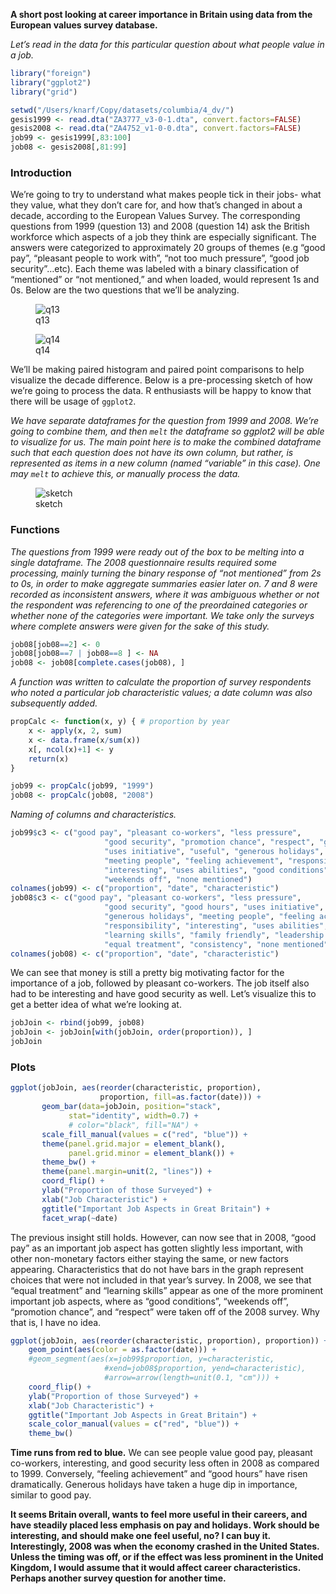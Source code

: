 
**A short post looking at career importance in Britain using data from the European values survey database.** <!--more-->

*Let's read in the data for this particular question about what people value in a job.*

```r
library("foreign")
library("ggplot2")
library("grid")
```

```r
setwd("/Users/knarf/Copy/datasets/columbia/4_dv/")
gesis1999 <- read.dta("ZA3777_v3-0-1.dta", convert.factors=FALSE)
gesis2008 <- read.dta("ZA4752_v1-0-0.dta", convert.factors=FALSE)
job99 <- gesis1999[,83:100]
job08 <- gesis2008[,81:99]
```

### Introduction 

We're going to try to understand what makes people tick in their jobs- what they value, what they don't care for, and how that's changed in about a decade, according to the European Values Survey. The corresponding questions from 1999 (question 13) and 2008 (question 14) ask the British workforce which aspects of a job they think are especially significant. The answers were categorized to approximately 20 groups of themes (e.g "good pay", "pleasant people to work with", "not too much pressure", "good job security"...etc). Each theme was labeled with a binary classification of "mentioned" or "not mentioned," and when loaded, would represent 1s and 0s. Below are the two questions that we'll be analyzing.

![q13](https://raw.githubusercontent.com/frankchen07/frankchen07.github.com/master/images/2015-02-20-britain-1999-q13.png)

![q14](https://raw.githubusercontent.com/frankchen07/frankchen07.github.com/master/images/2015-02-20-britain-2008-q14.png)

We'll be making paired histogram and paired point comparisons to help visualize the decade difference. Below is a pre-processing sketch of how we're going to process the data. R enthusiasts will be happy to know that there will be usage of `ggplot2`.

*We have separate dataframes for the question from 1999 and 2008. We're going to combine them, and then `melt` the dataframe so ggplot2 will be able to visualize for us. The main point here is to make the combined dataframe such that each question does not have its own column, but rather, is represented as items in a new column (named "variable" in this case). One may `melt` to achieve this, or manually process the data.*

![sketch](https://raw.githubusercontent.com/frankchen07/qmssviz/hw3/hw3/_posts/2014-10-23-hw3-fc2451-sketch.JPG)

### Functions

*The questions from 1999 were ready out of the box to be melting into a single dataframe. The 2008 questionnaire results required some processing, mainly turning the binary response of "not mentioned" from 2s to 0s, in order to make aggregate summaries easier later on. 7 and 8 were recorded as inconsistent answers, where it was ambiguous whether or not the respondent was referencing to one of the preordained categories or whether none of the categories were important. We take only the surveys where complete answers were given for the sake of this study.*

```r
job08[job08==2] <- 0
job08[job08==7 | job08==8 ] <- NA
job08 <- job08[complete.cases(job08), ]
```

*A function was written to calculate the proportion of survey respondents who noted a particular job characteristic values; a date column was also subsequently added.*

```r
propCalc <- function(x, y) { # proportion by year
	x <- apply(x, 2, sum)
	x <- data.frame(x/sum(x))
	x[, ncol(x)+1] <- y
	return(x)
}

job99 <- propCalc(job99, "1999")
job08 <- propCalc(job08, "2008")
```

*Naming of columns and characteristics.*

```r
job99$c3 <- c("good pay", "pleasant co-workers", "less pressure", 
					 "good security", "promotion chance", "respect", "good hours", 
					 "uses initiative", "useful", "generous holidays", 
					 "meeting people", "feeling achievement", "responsibility", 
					 "interesting", "uses abilities", "good conditions", 
					 "weekends off", "none mentioned")
colnames(job99) <- c("proportion", "date", "characteristic")
job08$c3 <- c("good pay", "pleasant co-workers", "less pressure", 
					 "good security", "good hours", "uses initiative", "useful", 
					 "generous holidays", "meeting people", "feeling achievement", 
					 "responsibility", "interesting", "uses abilities", 
					 "learning skills", "family friendly", "leadership role", 
					 "equal treatment", "consistency", "none mentioned")
colnames(job08) <- c("proportion", "date", "characteristic")
```

We can see that money is still a pretty big motivating factor for the importance of a job, followed by pleasant co-workers. The job itself also had to be interesting and have good security as well. Let's visualize this to get a better idea of what we're looking at. 

```r
jobJoin <- rbind(job99, job08)
jobJoin <- jobJoin[with(jobJoin, order(proportion)), ]
jobJoin
```

### Plots

```r
ggplot(jobJoin, aes(reorder(characteristic, proportion), 
					proportion, fill=as.factor(date))) +
	   geom_bar(data=jobJoin, position="stack", 
	   		 stat="identity", width=0.7) + 
			 # color="black", fill="NA") +
	   scale_fill_manual(values = c("red", "blue")) + 
	   theme(panel.grid.major = element_blank(), 
	   	  	 panel.grid.minor = element_blank()) +
	   theme_bw() + 
	   theme(panel.margin=unit(2, "lines")) +
 	   coord_flip() +
	   ylab("Proportion of those Surveyed") + 
	   xlab("Job Characteristic") + 
	   ggtitle("Important Job Aspects in Great Britain") + 
	   facet_wrap(~date)
```

The previous insight still holds. However, can now see that in 2008, "good pay" as an important job aspect has gotten slightly less important, with other non-monetary factors either staying the same, or new factors appearing. Characteristics that do not have bars in the graph represent choices that were not included in that year's survey. In 2008, we see that "equal treatment" and "learning skills" appear as one of the more prominent important job aspects, where as "good conditions", "weekends off", "promotion chance", and "respect" were taken off of the 2008 survey. Why that is, I have no idea. 

```r
ggplot(jobJoin, aes(reorder(characteristic, proportion), proportion)) +
	geom_point(aes(color = as.factor(date))) +
	#geom_segment(aes(x=job99$proportion, y=characteristic, 
					 #xend=job08$proportion, yend=characteristic), 
				 	 #arrow=arrow(length=unit(0.1, "cm"))) +
	coord_flip() + 
	ylab("Proportion of those Surveyed") + 
	xlab("Job Characteristic") + 
	ggtitle("Important Job Aspects in Great Britain") +
	scale_color_manual(values = c("red", "blue")) +
	theme_bw()
```

**Time runs from red to blue.** We can see people value good pay, pleasant co-workers, interesting, and good security less often in 2008 as compared to 1999. Conversely, "feeling achievement" and "good hours" have risen dramatically. Generous holidays have taken a huge dip in importance, similar to good pay. 

**It seems Britain overall, wants to feel more useful in their careers, and have steadily placed less emphasis on pay and holidays. Work should be interesting, and should make one feel useful, no? I can buy it. Interestingly, 2008 was when the economy crashed in the United States. Unless the timing was off, or if the effect was less prominent in the United Kingdom, I would assume that it would affect career characteristics. Perhaps another survey question for another time.**